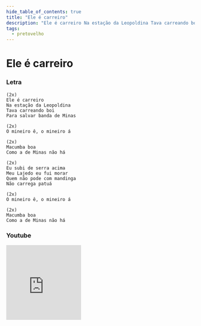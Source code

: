 ```yaml
---
hide_table_of_contents: true
title: "Ele é carreiro"
description: "Ele é carreiro Na estação da Leopoldina Tava carreando boi Para salvar banda de Minas O mineiro ê, o mineiro á Macumba boa Como a de Minas não há Eu subi de serra acima Meu Lajedo eu fui morar Quem não pode com mandinga Não carrega patuá O mineiro ê, o mineiro á Macumba boa Como a de Minas não há"
tags:
  - pretovelho
---
```


# Ele é carreiro

### Letra

```text
(2x)
Ele é carreiro
Na estação da Leopoldina
Tava carreando boi
Para salvar banda de Minas

(2x)
O mineiro ê, o mineiro á

(2x)
Macumba boa
Como a de Minas não há

(2x)
Eu subi de serra acima
Meu Lajedo eu fui morar
Quem não pode com mandinga
Não carrega patuá

(2x)
O mineiro ê, o mineiro á

(2x)
Macumba boa
Como a de Minas não há
```

### Youtube

<iframe
  width="200"
  height="200"
  src="https://www.youtube.com/embed/IHd5jZE6dFI"
  title="YouTube video player"
  frameborder="0"
  allow="accelerometer; autoplay; clipboard-write; encrypted-media; gyroscope; picture-in-picture; web-share"
  referrerpolicy="strict-origin-when-cross-origin"
  allowfullscreen
></iframe>